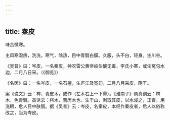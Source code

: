 ```yaml
---
---
---
```

title: 秦皮
---



味苦微寒。

主风寒湿痹，洗洗，寒气，除热，目中青翳白膜。久服，头不白，轻身。生川谷。

《吴普》曰：岑皮，一名秦皮，神农雷公黄帝岐伯酸无毒，李氏小寒，或生冤句水边，二月八日采。（《御览》）

《名医》曰：一名岑皮，一名石檀，生庐江及冤句，二月八月采皮，阴干。

案《说文》云：梣、青皮木，或作（左木右上宀下帚）。《淮南子》倜真训云：梣木，色青翳。高诱云：梣木，苦历木也，生于山，剥取其皮，以水浸之，正青，用洗眼，愈人目中肤翳。据《吴普》云：岑皮，名秦皮，本经作秦皮者，后人以俗称改之，当为岑皮。